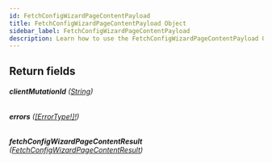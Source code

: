 ```yaml
---
id: FetchConfigWizardPageContentPayload
title: FetchConfigWizardPageContentPayload Object
sidebar_label: FetchConfigWizardPageContentPayload
description: Learn how to use the FetchConfigWizardPageContentPayload Object for Prismatic's API.
---
```


## Return fields

###### <b>clientMutationId</b> ([String](api/schema/scalar/String.mdx))

###### <b>errors</b> ([[ErrorType!]!](api/schema/object/ErrorType.mdx))

###### <b>fetchConfigWizardPageContentResult</b> ([FetchConfigWizardPageContentResult](api/schema/object/FetchConfigWizardPageContentResult.mdx))
